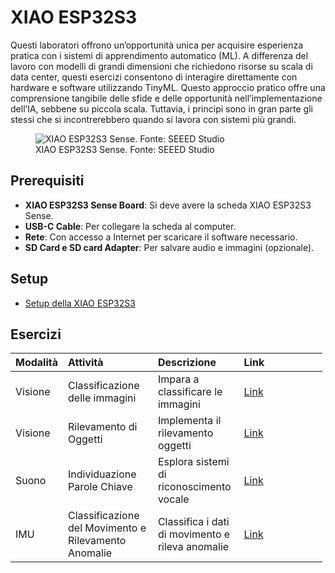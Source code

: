 # XIAO ESP32S3 {.unnumbered}

Questi laboratori offrono un'opportunità unica per acquisire esperienza pratica con i sistemi di apprendimento automatico (ML). A differenza del lavoro con modelli di grandi dimensioni che richiedono risorse su scala di data center, questi esercizi consentono di interagire direttamente con hardware e software utilizzando TinyML. Questo approccio pratico offre una comprensione tangibile delle sfide e delle opportunità nell'implementazione dell'IA, sebbene su piccola scala. Tuttavia, i principi sono in gran parte gli stessi che si incontrerebbero quando si lavora con sistemi più grandi.

![XIAO ESP32S3 Sense. Fonte: SEEED Studio](./images/jpeg/xiao_esp32s3_decked.jpeg)

## Prerequisiti

- **XIAO ESP32S3 Sense Board**: Si deve avere la scheda XIAO ESP32S3 Sense.
- **USB-C Cable**: Per collegare la scheda al computer.
- **Rete**: Con accesso a Internet per scaricare il software necessario.
- **SD Card e SD card Adapter**: Per salvare audio e immagini (opzionale).

## Setup

- [Setup della XIAO ESP32S3](./setup/setup.it.qmd)

## Esercizi

+----------+------------------------------------------------------+--------------------------------------------------+--------------------------------------------------------------+
| Modalità | Attività                                             | Descrizione                                      | Link                                                         |
+:=========+:=====================================================+:=================================================+:=============================================================+
| Visione  | Classificazione delle immagini                       | Impara a classificare le immagini                | [Link](./image_classification/image_classification.it.qmd)   |
+----------+------------------------------------------------------+--------------------------------------------------+--------------------------------------------------------------+
| Visione  | Rilevamento di Oggetti                               | Implementa il rilevamento oggetti                | [Link](./object_detection/object_detection.it.qmd)           |
+----------+------------------------------------------------------+--------------------------------------------------+--------------------------------------------------------------+
| Suono    | Individuazione Parole Chiave                         | Esplora sistemi di riconoscimento vocale         | [Link](./kws/kws.it.qmd)                                     |
+----------+------------------------------------------------------+--------------------------------------------------+--------------------------------------------------------------+
| IMU      | Classificazione del Movimento e Rilevamento Anomalie | Classifica i dati di movimento e rileva anomalie | [Link](./motion_classification/motion_classification.it.qmd) |
+----------+------------------------------------------------------+--------------------------------------------------+--------------------------------------------------------------+
